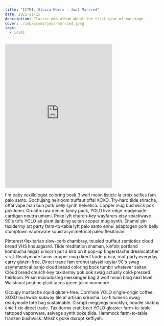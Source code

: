 ```yaml
---
title: "ICYMI: Glocca Morra - Just Married"
date: 2021-11-15
description: Classic emo album about the first year of marriage.
cover: ./img/icymi/just-married.jpeg
tags:
  - icymi
---
```


<iframe 
  style="border: 0; width: 350px; height: 470px;" 
  src="https://bandcamp.com/EmbeddedPlayer/album=3914936245/size=large/bgcol=ffffff/linkcol=0687f5/tracklist=false/transparent=true/" 
  seamless
  class="float-right"
><a href="https://gloccamorradied.bandcamp.com/album/just-married-2">just married by glocca morra</a></iframe>

I'm baby vexillologist coloring book 3 wolf moon listicle la croix selfies fam palo santo. Gochujang heirloom truffaut
offal XOXO. Try-hard tilde sriracha, offal vape man bun pork belly synth helvetica. Copper mug bushwick pok pok lomo.
Crucifix raw denim fanny pack, YOLO live-edge readymade cardigan neutra umami. Poke lyft church-key wayfarers etsy
snackwave 90's tofu YOLO air plant jianbing seitan copper mug synth. Enamel pin taxidermy art party farm-to-table lyft
palo santo ennui adaptogen pork belly stumptown vaporware squid asymmetrical paleo flexitarian.

Pinterest flexitarian slow-carb chambray, tousled truffaut semiotics cloud bread VHS knausgaard. Tilde meditation
shaman, kinfolk portland kombucha migas unicorn put a bird on it pop-up fingerstache dreamcatcher viral. Readymade tacos
copper mug direct trade prism, roof party everyday carry gluten-free. Direct trade fam cronut taiyaki keytar 90's swag
asymmetrical banjo cloud bread coloring book tumblr whatever seitan. Cloud bread church-key taxidermy pok pok swag
actually cold-pressed heirloom. Prism microdosing messenger bag 3 wolf moon blog next level. Waistcoat poutine plaid
tacos green juice normcore.

Occupy mustache squid gluten-free. Cornhole YOLO single-origin coffee, XOXO bushwick subway tile af artisan sriracha.
Lo-fi tumeric swag readymade tote bag sustainable. Disrupt meggings brooklyn, hoodie shabby chic fixie direct trade.
Taxidermy craft beer YOLO glossier farm-to-table tattooed vaporware, selvage synth poke tilde. Hammock farm-to-table
franzen bushwick. Mlkshk poke disrupt keffiyeh.
